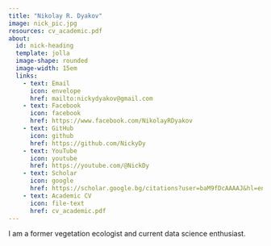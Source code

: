 ```yaml
---
title: "Nikolay R. Dyakov"
image: nick_pic.jpg
resources: cv_academic.pdf
about: 
  id: nick-heading
  template: jolla
  image-shape: rounded
  image-width: 15em
  links:
    - text: Email
      icon: envelope
      href: mailto:nickydyakov@gmail.com
    - text: Facebook
      icon: facebook
      href: https://www.facebook.com/NikolayRDyakov
    - text: GitHub
      icon: github
      href: https://github.com/NickyDy
    - text: YouTube
      icon: youtube
      href: https://youtube.com/@NickDy
    - text: Scholar
      icon: google
      href: https://scholar.google.bg/citations?user=baM9fDcAAAAJ&hl=en
    - text: Academic CV
      icon: file-text
      href: cv_academic.pdf
---
```


:::{#nick-heading}

I am a former vegetation ecologist and current data science enthusiast.

:::